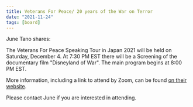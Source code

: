 ```yaml
---
title: Veterans For Peace/ 20 years of the War on Terror
date: "2021-11-24"
tags: [board]
---
```


June Tano shares:

The Veterans For Peace Speaking Tour in Japan 2021 will be held on Saturday, December 4. At 7:30 PM EST there will be a Screening of the documentary film "Disneyland of War". The main program begins at 8:00 PM EST.

More information, including a link to attend by Zoom, can be found [on their website](http://mp-nuclear-free.com/August_5/VFP-TOUR-2021.html).

Please contact June if you are interested in attending.
